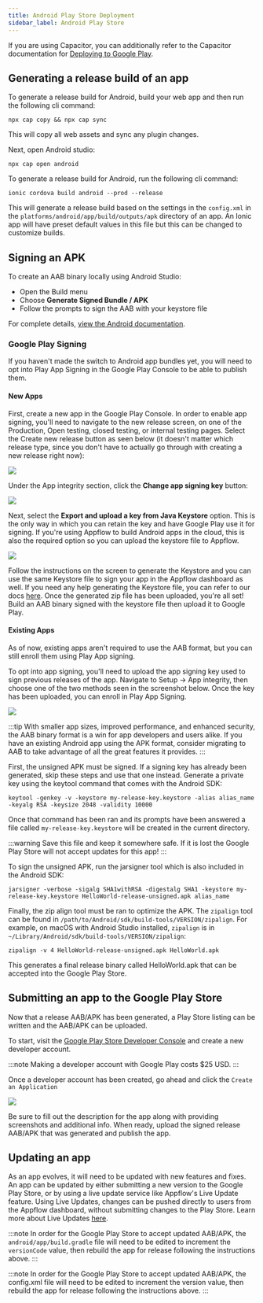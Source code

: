 ```yaml
---
title: Android Play Store Deployment
sidebar_label: Android Play Store
---
```



<head>
  <title>Android Play Store Deployment: Publish Your Ionic Apps</title>
  <meta
    name="description"
    content="Ionic documentation for Android Play Store app deployment. Read about how to generate a release build and publish your Ionic apps to the Google Play Store."
  />
</head>

If you are using Capacitor, you can additionally refer to the Capacitor documentation for [Deploying to Google Play](https://capacitorjs.com/docs/android/deploying-to-google-play).

## Generating a release build of an app

<Tabs groupId="runtime">
<TabItem value="capacitor" label="Capacitor" default>
To generate a release build for Android, build your web app and then run the following cli command:

```shell
npx cap copy && npx cap sync
```

This will copy all web assets and sync any plugin changes.

Next, open Android studio:

```shell
npx cap open android
```

</TabItem>
<TabItem value="cordova" label="Cordova">
To generate a release build for Android, run the following cli command:

```shell
ionic cordova build android --prod --release
```

This will generate a release build based on the settings in the `config.xml` in the `platforms/android/app/build/outputs/apk` directory of an app.
An Ionic app will have preset default values in this file but this can be changed to customize builds.

</TabItem>
</Tabs>

## Signing an APK

<Tabs groupId="runtime">
<TabItem value="capacitor" label="Capacitor" default>
To create an AAB binary locally using Android Studio:

- Open the Build menu
- Choose **Generate Signed Bundle / APK**
- Follow the prompts to sign the AAB with your keystore file

For complete details, [view the Android documentation](https://developer.android.com/studio/publish/app-signing).

### Google Play Signing

If you haven't made the switch to Android app bundles yet, you will need to opt into Play App Signing in the Google Play Console to be able to publish them.

#### New Apps

First, create a new app in the Google Play Console. In order to enable app signing, you'll need to navigate to the new release screen, on one of the Production, Open testing, closed testing, or internal testing pages.
Select the Create new release button as seen below (it doesn't matter which release type, since you don't have to actually go through with creating a new release right now):

![](https://blog.ionicframework.com/wp-content/uploads/2021/12/newapps-release-1024x561.png)

Under the App integrity section, click the **Change app signing key** button:

![](https://blog.ionicframework.com/wp-content/uploads/2021/12/newapps-signingkey.png)

Next, select the **Export and upload a key from Java Keystore** option. This is the only way in which you can retain the key and have Google Play use it for signing. If you're using Appflow to build Android apps in the cloud, this is also the required option so you can upload the keystore file to Appflow.

![](https://blog.ionicframework.com/wp-content/uploads/2021/12/newapps-export-1024x564.png)

Follow the instructions on the screen to generate the Keystore and you can use the same Keystore file to sign your app in the Appflow dashboard as well. If you need any help generating the Keystore file, you can refer to our docs [here](https://ionic.io/docs/appflow/package/credentials#android-certificates).
Once the generated zip file has been uploaded, you're all set! Build an AAB binary signed with the keystore file then upload it to Google Play.

#### Existing Apps

As of now, existing apps aren't required to use the AAB format, but you can still enroll them using Play App signing.

To opt into app signing, you'll need to upload the app signing key used to sign previous releases of the app. Navigate to Setup -> App integrity, then choose one of the two methods seen in the screenshot below. Once the key has been uploaded, you can enroll in Play App Signing.

![](https://blog.ionicframework.com/wp-content/uploads/2021/12/existingapps-optin.png)

:::tip
With smaller app sizes, improved performance, and enhanced security, the AAB binary format is a win for app developers and users alike. If you have an existing Android app using the APK format, consider migrating to AAB to take advantage of all the great features it provides.
:::

</TabItem>
<TabItem value="cordova" label="Cordova">
First, the unsigned APK must be signed. If a signing key has already been generated, skip these steps and use that one instead.
Generate a private key using the keytool command that comes with the Android SDK:

```shell
keytool -genkey -v -keystore my-release-key.keystore -alias alias_name -keyalg RSA -keysize 2048 -validity 10000
```

Once that command has been ran and its prompts have been answered a file called `my-release-key.keystore` will be created in the current directory.

:::warning
Save this file and keep it somewhere safe. If it is lost the Google Play Store will not accept updates for this app!
:::

To sign the unsigned APK, run the jarsigner tool which is also included in the Android SDK:

```shell
jarsigner -verbose -sigalg SHA1withRSA -digestalg SHA1 -keystore my-release-key.keystore HelloWorld-release-unsigned.apk alias_name
```

Finally, the zip align tool must be ran to optimize the APK.
The `zipalign` tool can be found in `/path/to/Android/sdk/build-tools/VERSION/zipalign`.
For example, on macOS with Android Studio installed, `zipalign` is in `~/Library/Android/sdk/build-tools/VERSION/zipalign`:

```shell
zipalign -v 4 HelloWorld-release-unsigned.apk HelloWorld.apk
```

This generates a final release binary called HelloWorld.apk that can be accepted into the Google Play Store.

</TabItem>
</Tabs>

## Submitting an app to the Google Play Store

Now that a release AAB/APK has been generated, a Play Store listing can be written and the AAB/APK can be uploaded.

To start, visit the [Google Play Store Developer Console](https://play.google.com/apps/publish) and create a new developer account.

:::note
Making a developer account with Google Play costs $25 USD.
:::

Once a developer account has been created, go ahead and click the `Create an Application`

![](/img/publishing/newAppGPlay.png)

Be sure to fill out the description for the app along with providing screenshots and additional info.
When ready, upload the signed release AAB/APK that was generated and publish the app.

## Updating an app

As an app evolves, it will need to be updated with new features and fixes. An app can be updated by either submitting a new version to the Google Play Store, or by using a live update service like Appflow's Live Update feature. Using Live Updates, changes can be pushed directly to users from the Appflow dashboard, without submitting changes to the Play Store. Learn more about Live Updates <a href="https://ionic.io/docs/appflow/deploy/intro" target="_blank">here</a>.

<Tabs groupId="runtime">
<TabItem value="capacitor" label="Capacitor" default>

:::note
In order for the Google Play Store to accept updated AAB/APK, the `android/app/build.gradle` file will need to be edited to increment the `versionCode` value, then rebuild the app for release following the instructions above.
:::

</TabItem>
<TabItem value="cordova" label="Cordova">

:::note
In order for the Google Play Store to accept updated AAB/APK, the config.xml file will need to be edited to increment the version value, then rebuild the app for release following the instructions above.
:::

</TabItem>
</Tabs>
